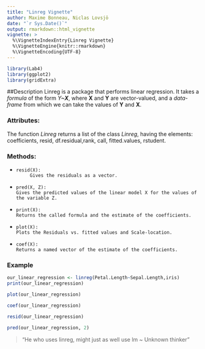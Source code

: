 ```yaml
---
title: "Linreg Vignette"
author: Maxime Bonneau, Niclas Lovsjö
date: "`r Sys.Date()`"
output: rmarkdown::html_vignette
vignette: >
  %\VignetteIndexEntry{Linreg Vignette}
  %\VignetteEngine{knitr::rmarkdown}
  %\VignetteEncoding{UTF-8}
---
```


```r
library(Lab4)
library(ggplot2)
library(gridExtra)
```

##Description
Linreg is a package that performs linear regression. It takes a *formula* of the form *Y~**X***, where **X** and **Y** are vector-valued, and a *data-frame* from which we can take the values of **Y** and **X**. 

### Attributes:
The function *Linreg* returns a list of the class *Linreg*, having the elements: coefficients, resid, df.residual,rank, call, fitted.values, rstudent. 

### Methods:   
  *     resid(X):    
             Gives the residuals as a vector.  
  *     pred(X, Z):    
        Gives the predicted values of the linear model X for the values of the variable Z.  
  *     print(X):  
        Returns the called formula and the estimate of the coefficients.  
  *     plot(X):  
        Plots the Residuals vs. fitted values and Scale-location.  
  *     coef(X):  
        Returns a named vector of the estimate of the coefficients.  

### Example
```r
our_linear_regression <- linreg(Petal.Length~Sepal.Length,iris)
print(our_linear_regression)
```


```r
plot(our_linear_regression)
```

```r
coef(our_linear_regression)
```

```r
resid(our_linear_regression)
```

```r
pred(our_linear_regression, 2)
```


> "He who uses linreg, might just as well use lm ~ Unknown thinker"


